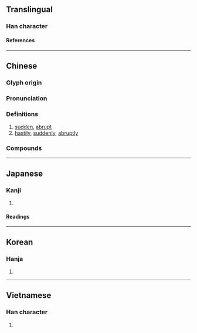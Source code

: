 {{character info}}
==Translingual==

===Han character===
{{Han char|rn=9|rad=人|as=08|sn=10|four=27234|canj=OLOK|ids=⿲亻丨⿱夂犬(GJK),⿲亻丨⿱攵犬(HT)}}

====References====
{{Han ref|kx=0107.220|dkj=00762|dj=0229.020|hdz=10175.060|uh=500F}}

----

==Chinese==
{{zh-forms}}

===Glyph origin===
{{Han etym}}
{{Han compound|攸|犬|ls=psc|c1=p|c2=s|t1=}}

===Pronunciation===
{{zh-pron
|m=shū,shù
|c=suk1
|mc=y
|oc=y
|ma=
|cat=a,adv
}}

===Definitions===
{{zh-hanzi}}

# [[sudden]], [[abrupt]]
# [[hastily]], [[suddenly]], [[abruptly]]

===Compounds===
{{zh-der|倏來忽往|倏然|倏爾|倏忽|倏瞬|倏地}}

----

==Japanese==

===Kanji===
{{ja-kanji|grade=|rs=人08}}

# {{rfdef|ja|sort=人08}}

====Readings====
{{ja-readings
|on=しゅく
|kun=たちまち
}}

----

==Korean==

===Hanja===
{{ko-hanja|hangeul=[[숙]]|rv=suk|mr=suk}}

# {{rfdef|ko|sort=人08}}

----

==Vietnamese==

===Han character===
{{vi-readings|reading=thúc|rs=人08}}

# {{rfdef|vi|sort=人08}}